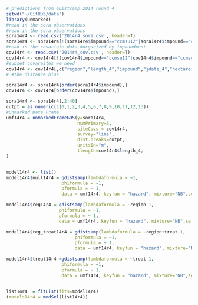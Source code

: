 ```r
# predictions from GDistsamp 2014 round 4
setwd("~/GitHub/data")
library(unmarked)
#read in the sora observations
#read in the sora observations
sora14r4 <- read.csv('2014r4_sora.csv', header=T)
sora14r4 <- sora14r4[!(sora14r4$impound=="ccmsu12"|sora14r4$impound=="ccmsu2"|sora14r4$impound=="ccmsu1"|sora14r4$impound=="ts2a"|sora14r4$impound=="ts4a"|sora14r4$impound=="ts6a"|sora14r4$impound=="ts8a"|sora14r4$impound=="kt2"|sora14r4$impound=="kt5"|sora14r4$impound=="kt5"|sora14r4$impound=="kt6"|sora14r4$impound=="kt9"|sora14r4$impound=="pool2"|sora14r4$impound=="pool2w"|sora14r4$impound=="pool3w"|sora14r4$impound=="m10"|sora14r4$impound=="m11"|sora14r4$impound=="m13"),]
#read in the covariate data #organized by impoundment.
cov14r4 <- read.csv('2014r4_cov.csv', header=T)
cov14r4 <- cov14r4[!(cov14r4$impound=="ccmsu12"|cov14r4$impound=="ccmsu2"|cov14r4$impound=="ccmsu1"|cov14r4$impound=="ts2a"|cov14r4$impound=="ts4a"|cov14r4$impound=="ts6a"|cov14r4$impound=="ts8a"|cov14r4$impound=="kt2"|cov14r4$impound=="kt5"|cov14r4$impound=="kt5"|cov14r4$impound=="kt6"|cov14r4$impound=="kt9"|cov14r4$impound=="pool2"|cov14r4$impound=="pool2w"|cov14r4$impound=="pool3w"|cov14r4$impound=="m10"|cov14r4$impound=="m11"|cov14r4$impound=="m13"),]
#subset covaraites we need
cov14r4 <- cov14r4[,c("region","length_4","impound","jdate_4","hectares","area", "treat","pe","int","short","averagewater_4")]
# #the distance bins

sora14r4 <- sora14r4[order(sora14r4$impound),]
cov14r4 <- cov14r4[order(cov14r4$impound),]

sora14r4 <- sora14r4[,2:40]
cutpt = as.numeric(c(0,1,2,3,4,5,6,7,8,9,10,11,12,13)) 
#Unmarked Data Frame
umf14r4 = unmarkedFrameGDS(y=sora14r4, 
                           numPrimary=3,
                           siteCovs = cov14r4,
                           survey="line", 
                           dist.breaks=cutpt,  
                           unitsIn="m", 
                           tlength=cov14r4$length_4,
)


model14r4 <- list()
model14r4$null14r4 = gdistsamp(lambdaformula = ~1, 
                     phiformula = ~1, 
                     pformula = ~ 1,
                     data = umf14r4, keyfun = "hazard", mixture="NB",se = T, output="abund")

model14r4$reg14r4 = gdistsamp(lambdaformula = ~region-1, 
                    phiformula = ~1, 
                    pformula = ~ 1,
                    data = umf14r4, keyfun = "hazard", mixture="NB",se = T, output="abund")

model14r4$reg_treat14r4 = gdistsamp(lambdaformula = ~region+treat-1, 
                          phiformula = ~1, 
                          pformula = ~ 1,
                          data = umf14r4, keyfun = "hazard", mixture="NB",se = T, output="abund")

model14r4$treat14r4 =gdistsamp(lambdaformula = ~treat-1, 
                     phiformula = ~1, 
                     pformula = ~ 1,
                     data = umf14r4, keyfun = "hazard", mixture="NB",se = T, output="abund")


list14r4  = fitList(fits=model14r4)
(models14r4 = modSel(list14r4))

```